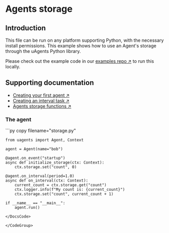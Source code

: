 
# Agents storage

## Introduction

This file can be run on any platform supporting Python, with the necessary install permissions. This example shows how to use an Agent's storage through the uAgents Python library.

Please check out the example code in our [examples repo ↗️](https://github.com/fetchai/uAgent-Examples/tree/main/1-uagents/examples/easy/agent-storage/storage.py) to run this locally.

## Supporting documentation

- [Creating your first agent ↗️](/guides/agents/create-a-uagent)
- [Creating an interval task ↗️](/guides/agents/interval-task)
- [Agents storage functions ↗️](/guides/agents/intermediate/storage-function)

### The agent

<GithubCodeSegment digest="a1c49eb3303e51881f318819b117fb03">
    <CodeSegment
        path="https://github.com/fetchai/uAgent-Examples/blob/main/1-uagents/examples/easy/agent-storage/local/storage.py"
        lineStart={1}
        lineEnd={16}
        hosted={true}
    />
</GithubCodeSegment>
<CodeGroup dynamic hasCopy isLocalHostedFile digest='a1c49eb3303e51881f318819b117fb03'>

<DocsCode local={true}>
	```py copy filename="storage.py"

	from uagents import Agent, Context
	 
	agent = Agent(name="bob")
	 
	@agent.on_event("startup")
	async def initialize_storage(ctx: Context):
	    ctx.storage.set("count", 0)
	 
	@agent.on_interval(period=1.0)
	async def on_interval(ctx: Context):
	    current_count = ctx.storage.get("count")
	    ctx.logger.info(f"My count is: {current_count}")
	    ctx.storage.set("count", current_count + 1)
	 
	if __name__ == "__main__":
	    agent.run()

```
</DocsCode>

</CodeGroup>




